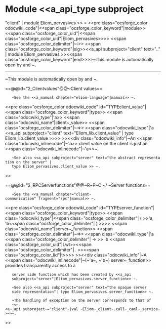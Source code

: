 =Module <<a_api_type subproject="client" | module Eliom_pervasives >> =
<<pre class="ocsforge_color odocwiki_code"|<<span class="ocsforge_color_keyword"|module>> <<span class="ocsforge_color_uid"|<<span class="ocsforge_color_uid"|Eliom_pervasives>>>> <<span class="ocsforge_color_delimiter"|~:>> <<span class="ocsforge_color_keyword"|sig>><<a_api subproject="client" text=".." | module Eliom_pervasives >><<span class="ocsforge_color_keyword"|end>>>>~This module is automatically open by {{{eliomc}}} and {{{js_of_eliom}}}~.

----

~This module is automatically open by {{{eliomc}}} and {{{js_of_eliom}}}~.


==@@id="2_Clientvalues"@@~Client values==



    ~See the <<a_manual chapter="eliom-language"|manual>> ~.
<<pre class="ocsforge_color odocwiki_code" id="TYPEclient_value"|<<span class="ocsforge_color_keyword"|type>> <<span class="odocwiki_type"|'a>> <<span class="odocwiki_name"|client~_value>> <<span class="ocsforge_color_delimiter"|~=>> <<span class="odocwiki_type"|'a <<a_api subproject="client" text="Eliom_lib.client_value" | type Eliom_lib.client_value >>>> >><<div class="odocwiki_info"|~An <<span class="odocwiki_inlinecode"|~'a>> client value on the client is just an <<span class="odocwiki_inlinecode"|~'a>>~.
    ~See also <<a_api subproject="server" text="the abstract representation on the server" |
    type Eliom_pervasives.client_value >> ~.
>>


==@@id="2_RPCServerfunctions"@@~R~P~C ~/ ~Server functions==



    ~See the <<a_manual chapter="client-communication" fragment="rpc"|manual>> ~.
<<pre class="ocsforge_color odocwiki_code" id="TYPEserver_function"|<<span class="ocsforge_color_keyword"|type>> <<span class="odocwiki_type"|<<span class="ocsforge_color_delimiter"| ( >>'a, 'b<<span class="ocsforge_color_delimiter"| ) >>>> <<span class="odocwiki_name"|server~_function>> <<span class="ocsforge_color_delimiter"|~=>> <<span class="odocwiki_type"|'a <<span class="ocsforge_color_delimiter"| -> >> 'b <<span class="ocsforge_color_uid"|Lwt>><<span class="ocsforge_color_delimiter"| . >><<span class="ocsforge_color_lid"|t>>>> >><<div class="odocwiki_info"|~A <<span class="odocwiki_inlinecode"|~(~'a~, ~'b~) server~_function>> provides transparently access to a
    server side function which has been created by <<a_api
    subproject="server"|Eliom_pervasives.server_function>> ~.


    ~See also <<a_api subproject="server" text="the opaque server
    side representation"| type Eliom_pervasives.server_function>> ~.


    ~The handling of exception on the server corresponds to that of
    ~<~<a~_api subproject~="client"~|val ~Eliom~_client~.call~_caml~_service~>~>~.
>>
